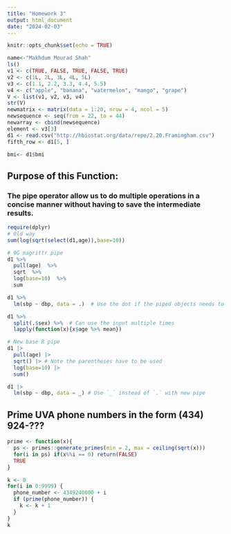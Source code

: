 ```yaml
---
title: "Homework 3"
output: html_document
date: "2024-02-03"
---
```


```r
knitr::opts_chunk$set(echo = TRUE)
```



```r
name<-"Makhdum Mourad Shah"
ls()
v1 <- c(TRUE, FALSE, TRUE, FALSE, TRUE)
v2 <- c(1L, 2L, 3L, 4L, 5L)
v3 <- c(1.1, 2.2, 3.3, 4.4, 5.5)
v4 <- c("apple", "banana", "watermelon", "mango", "grape")
V <- list(v1, v2, v3, v4)
str(V)
newmatrix <- matrix(data = 1:20, nrow = 4, ncol = 5)
newsequence <- seq(from = 22, to = 44)
newarray <- cbind(newsequence)
element <- v3[3]
d1 <- read.csv("http://hbiostat.org/data/repo/2.20.Framingham.csv")
fifth_row <- d1[5, ]

bmi<- d1$bmi
```

## Purpose of this Function:
### The pipe operator allow us to do multiple operations in a concise manner without having to save the intermediate results. 

```r

require(dplyr)
# Old way
sum(log(sqrt(select(d1,age)),base=10))

# OG magrittr pipe
d1 %>% 
  pull(age)  %>% 
  sqrt  %>% 
  log(base=10)  %>% 
  sum

d1 %>% 
  lm(sbp ~ dbp, data = .)  # Use the dot if the piped objects needs to go to an input other than the first

d1 %>% 
  split(.$sex) %>%  # Can use the input multiple times
  lapply(function(x){x$age %>% mean})

# New base R pipe
d1 |> 
  pull(age) |> 
  sqrt() |> # Note the parentheses have to be used
  log(base=10) |> 
  sum()

d1 |>  
  lm(sbp ~ dbp, data = _) # Use `_` instead of `.` with new pipe
```

## Prime UVA phone numbers in the form (434) 924-???

```r
prime <- function(x){
  ps <- primes::generate_primes(min = 2, max = ceiling(sqrt(x)))
  for(i in ps) if(x%%i == 0) return(FALSE)
  TRUE
}

k <- 0
for(i in 0:9999) {
  phone_number <- 4349240000 + i
  if (prime(phone_number)) {
    k <- k + 1
  }
}
k
```


